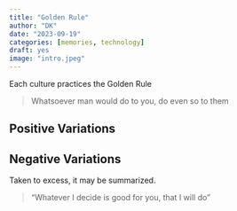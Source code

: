 ---
title: "Golden Rule"
author: "DK"
date: "2023-09-19"
categories: [memories, technology]
draft: yes
image: "intro.jpeg"
---

Each culture practices the Golden Rule

> Whatsoever man would do to you, do even so to them

## Positive Variations

## Negative Variations


Taken to excess, it may be summarized.

> "Whatever I decide is good for you, that I will do"